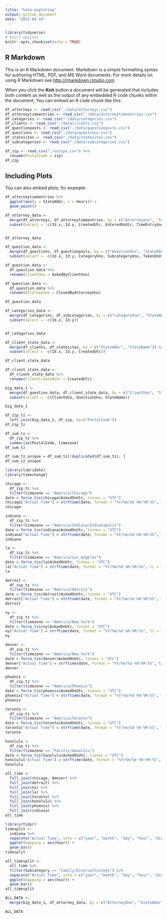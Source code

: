 ```yaml
---
title: "kate-exploring"
output: github_document
date: "2023-04-14"
---
```


```r
library(tidyverse)
# knitr options
knitr::opts_chunk$set(echo = TRUE)
```

## R Markdown

This is an R Markdown document. Markdown is a simple formatting syntax for authoring HTML, PDF, and MS Word documents. For more details on using R Markdown see <http://rmarkdown.rstudio.com>.

When you click the **Knit** button a document will be generated that includes both content as well as the output of any embedded R code chunks within the document. You can embed an R code chunk like this:

```r
df_attorneys <- read_csv("./data/attorneys.csv")
df_attorneytimeentries <- read_csv("./data/attorneytimeentries.csv")
df_categories <- read_csv("./data/categories.csv")
df_clients <- read_csv("./data/clients.csv")
df_questionposts <- read_csv("./data/questionposts.csv")
df_questions <- read_csv("./data/questions.csv")
df_statesites <- read_csv("./data/statesites.csv")
df_subcategories <- read_csv("./data/subcategories.csv")

```

```r
df_zip <- read_csv("./uszips.csv") %>%
  rename(PostalCode = zip)
df_zip
```

## Including Plots

You can also embed plots, for example:

```r
df_attorneytimeentries %>%
  ggplot(aes(y = StateAbbr, x = Hours)) +
  geom_point()
```

```r
df_attorney_data <-
  merge(df_attorneys, df_attorneytimeentries, by = c("AttorneyUno", "StateAbbr")) %>%
  subset(select = -c(Id.x, Id.y, CreatedUtc, EnteredOnUtc, TimeEntryUno))


df_attorney_data
```

```r
df_question_data <-
  merge(df_questions, df_questionposts, by = c("QuestionUno", "StateAbbr")) %>%
  subset(select = -c(Id.x, Id.y, CategoryUno, SubcategoryUno, TakenOnUtc, ClosedOnUtc, LegalDeadline, CreatedUtc))

df_question_data <-
  df_question_data %>%
  rename(ClientUno = AskedByClientUno)

df_question_data <-
  df_question_data %>%
  rename(AttorneyUno = ClosedByAttorneyUno)

df_question_data
```

```r
df_categories_data <-
  merge(df_categories, df_subcategories, by = c("CategoryUno", "StateAbbr")) %>%
  subset(select = -c(Id.x, Id.y))


df_categories_data
```

```r
df_client_state_data <-
  merge(df_clients, df_statesites, by = c("StateAbbr", "StateName")) %>%
  subset(select = -c(Id.x, Id.y, CreatedUtc))

df_client_state_data
```

```r


df_client_state_data <-
  df_client_state_data %>%
  rename(ClientCreatedUtc = CreatedUtc)
```

```r
big_data_1 <-
  merge(df_question_data, df_client_state_data, by = c("ClientUno", "StateAbbr")) %>%
  subset(select = -c(ClientUno, QuestionUno, StateName))

big_data_1
```

```r
df_zip_tz <-
  left_join(big_data_1, df_zip, by=("PostalCode"))
df_zip_tz

df_sum_tz <-
  df_zip_tz %>% 
  summarise(PostalCode, timezone)
df_sum_tz

df_sum_tz_unique = df_sum_tz[!duplicated(df_sum_tz), ]
df_sum_tz_unique
```

```r
library(lubridate)
library(timechange)
```

```r
chicago <-
  df_zip_tz %>% 
  filter(timezone == "America/Chicago")
date = force_tzs(chicago$AskedOnUtc, tzones = "UTC")
chicago["Actual Time"] = strftime(date, format = "%Y/%m/%d %H:%M:%S", tz = "America/Chicago")
chicago

indiana <-
  df_zip_tz %>% 
  filter(timezone == "America/Indiana/Indianapolis")
date = force_tzs(indiana$AskedOnUtc, tzones = "UTC")
indiana["Actual Time"] = strftime(date, format = "%Y/%m/%d %H:%M:%S", tz = "America/Indiana/Indianapolis")
indiana

la <-
  df_zip_tz %>% 
  filter(timezone == "America/Los_Angeles")
date = force_tzs(la$AskedOnUtc, tzones = "UTC")
la["Actual Time"] = strftime(date, format = "%Y/%m/%d %H:%M:%S", tz = "America/Los_Angeles")
la

detroit <-
  df_zip_tz %>% 
  filter(timezone == "America/Detroit")
date = force_tzs(detroit$AskedOnUtc, tzones = "UTC")
detroit["Actual Time"] = strftime(date, format = "%Y/%m/%d %H:%M:%S", tz = "America/Detroit")
detroit

ny <-
  df_zip_tz %>% 
  filter(timezone == "America/New_York")
date = force_tzs(ny$AskedOnUtc, tzones = "UTC")
ny["Actual Time"] = strftime(date, format = "%Y/%m/%d %H:%M:%S", tz = "America/New_York")
ny

denver <-
  df_zip_tz %>% 
  filter(timezone == "America/New_York")
date = force_tzs(denver$AskedOnUtc, tzones = "UTC")
denver["Actual Time"] = strftime(date, format = "%Y/%m/%d %H:%M:%S", tz = "America/Denver")
denver

phoenix <-
  df_zip_tz %>% 
  filter(timezone == "America/Phoenix")
date = force_tzs(phoenix$AskedOnUtc, tzones = "UTC")
phoenix["Actual Time"] = strftime(date, format = "%Y/%m/%d %H:%M:%S", tz = "America/Phoenix")
phoenix

toronto <-
  df_zip_tz %>% 
  filter(timezone == "America/Toronto")
date = force_tzs(toronto$AskedOnUtc, tzones = "UTC")
toronto["Actual Time"] = strftime(date, format = "%Y/%m/%d %H:%M:%S", tz = "America/Toronto")
toronto

honolulu <-
  df_zip_tz %>% 
  filter(timezone == "Pacific/Honolulu")
date = force_tzs(honolulu$AskedOnUtc, tzones = "UTC")
honolulu["Actual Time"] = strftime(date, format = "%Y/%m/%d %H:%M:%S", tz = "Pacific/Honolulu")
honolulu
```

```r
all_time <-
  full_join(chicago, denver) %>% 
  full_join(detroit) %>% 
  full_join(ny) %>% 
  full_join(la) %>% 
  full_join(toronto) %>% 
  full_join(honolulu) %>%
  full_join(phoenix) %>% 
  full_join(indiana)
all_time
```

```r
library(tidyr)
timesplit <-
  indiana %>%
  separate("Actual Time", into = c("year", "month", "day", "hour", "minutes", "seconds")) %>% 
  ggplot(mapping = aes(hour)) +
  geom_bar()
timesplit
```

```r
all_timesplit <-
  all_time %>% 
  filter(Subcategory == "Family/Divorce/Custody") %>% 
  separate("Actual Time", into = c("year", "month", "day", "hour", "minutes", "seconds")) %>% 
  ggplot(mapping = aes(hour)) +
  geom_bar()
all_timesplit
```

```r
ALL_DATA <-
  merge(big_data_1, df_attorney_data, by = c("AttorneyUno", "StateAbbr"))

ALL_DATA
```
